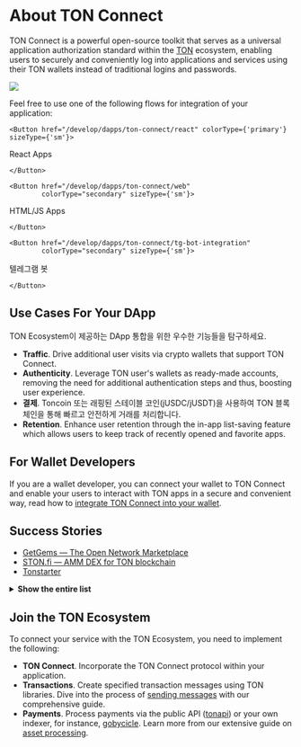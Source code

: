 
# About TON Connect

TON Connect is a powerful open-source toolkit that serves as a universal application authorization standard within the [TON](/learn/introduction) ecosystem, enabling users to securely and conveniently log into applications and services using their TON wallets instead of traditional logins and passwords.

![](/img/docs/ton-connect/ton-connect-overview.png?raw=true)

Feel free to use one of the following flows for integration of your application:

```mdx-code-block
<Button href="/develop/dapps/ton-connect/react" colorType={'primary'} sizeType={'sm'}>
```

React Apps

```mdx-code-block
</Button>
```

```mdx-code-block
<Button href="/develop/dapps/ton-connect/web"
        colorType="secondary" sizeType={'sm'}>
```

HTML/JS Apps

```mdx-code-block
</Button>
```

```mdx-code-block
<Button href="/develop/dapps/ton-connect/tg-bot-integration"
        colorType="secondary" sizeType={'sm'}>
```

텔레그램 봇

```mdx-code-block
</Button>
```

## Use Cases For Your DApp

TON Ecosystem이 제공하는 DApp 통합을 위한 우수한 기능들을 탐구하세요.

- **Traffic**. Drive additional user visits via crypto wallets that support TON Connect.
- **Authenticity**. Leverage TON user's wallets as ready-made accounts, removing the need for additional authentication steps and thus, boosting user experience.
- **결제**. Toncoin 또는 래핑된 스테이블 코인(jUSDC/jUSDT)을 사용하여 TON 블록체인을 통해 빠르고 안전하게 거래를 처리합니다.
- **Retention**. Enhance user retention through the in-app list-saving feature which allows users to keep track of recently opened and favorite apps.

## For Wallet Developers

If you are a wallet developer, you can connect your wallet to TON Connect and enable your users to interact with TON apps in a secure and convenient way, read how to [integrate TON Connect into your wallet](/develop/dapps/ton-connect/wallet/).

## Success Stories

- [GetGems — The Open Network Marketplace](https://getgems.io/)
- [STON.fi — AMM DEX for TON blockchain](https://ston.fi/)
- [Tonstarter](http://tonstarter.com/)

<details>
  <summary><b>Show the entire list</b></summary>

- [getgems.io](https://getgems.io/)
- [fragment.com](https://fragment.com/) (Ton Connect v.1)
- [ston.fi](https://ston.fi/)
- [ton.diamonds](https://ton.diamonds/)
- [beta.disintar.io](https://beta.disintar.io/)
- [tegro.finance](https://tegro.finance/liquidity)
- [minter.ton.org](https://minter.ton.org/)
- [libermall.com](https://libermall.com/)
- [dedust.io](https://dedust.io/swap)
- [toncap.net](https://toncap.net/)
- [cryptomus.com](https://cryptomus.com/)
- [avanchange.com](https://avanchange.com/)
- [wton.dev](https://wton.dev/)
- [mint.spiroverse.io/shop](https://mint.spiroverse.io/shop)
- [vk.com/vk_nft_hub](https://vk.com/vk_nft_hub)
- [tonverifier.live](https://verifier.ton.org/)
- [stickerface.io/member](https://stickerface.io/member)
- [tonstarter.com](https://tonstarter.com/)
- [cryptogas.shop/ton](https://cryptogas.shop/ton)
- [megaton.fi](https://megaton.fi/)
- [dns.ton.org](https://dns.ton.org/)
- [coinpaymaster.com](https://coinpaymaster.com/)
- [ton.gagarin.world/app/](https://ton.gagarin.world/app)
- [daolama.co](https://daolama.co/)
- [marketplace.playmuse.org](http://marketplace.playmuse.org/)
- [ton.vote](https://ton.vote/)
- [plane.tonfancy.io](https://plane.tonfancy.io/)
- [pi.oberton.io](https://pi.oberton.io/)
- [business.thetonpay.app](https://business.thetonpay.app/)
- [bridge.orbitchain.io](https://bridge.orbitchain.io/)
- [connecton-web-new.vercel.app](https://connecton-web-new.vercel.app/)
- [app.fanz.ee/staking](https://app.fanz.ee/staking)
- [testnet.pton.fi](https://testnet.pton.fi/)
- [tonft.app](https://tonft.app/)
- [cardify.casino](https://cardify.casino/)
- [4riends.org](https://4riends.org/#/)
- [tonflex.fi](https://tonflex.fi/swap)
- [soquest.xyz](https://soquest.xyz/)
- [app.evaa.finance](https://app.evaa.finance/)

</details>

## Join the TON Ecosystem

To connect your service with the TON Ecosystem, you need to implement the following:

- **TON Connect**. Incorporate the TON Connect protocol within your application.
- **Transactions**. Create specified transaction messages using TON libraries. Dive into the process of [sending messages](/develop/dapps/ton-connect/message-builders) with our comprehensive guide.
- **Payments**. Process payments via the public API ([tonapi](https://tonapi.io/)) or your own indexer, for instance, [gobycicle](http://github.com/gobicycle/bicycle). Learn more from our extensive guide on [asset processing](/develop/dapps/asset-processing).
